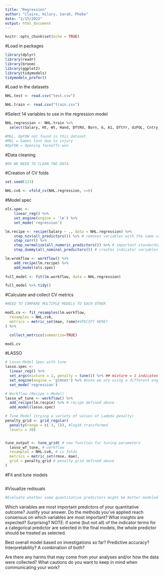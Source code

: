 ```yaml
---
title: "Regression"
author: "Claire, Hilary, Sarah, Phebe"
date: "2/15/2022"
output: html_document
---
```


```r
knitr::opts_chunk$set(echo = TRUE)
```

#Load in packages 
```r
library(dplyr)
library(readr)
library(broom)
library(ggplot2)
library(tidymodels) 
tidymodels_prefer()
```


#Load in the datasets
```r
NHL.test <- read.csv("test.csv")

NHL.train <- read.csv("train.csv")
```

#Select 14 variables to use in the regression model
```r
NHL.regression <- NHL.train %>%
  select(Salary, Ht, Wt, Hand, DftRd, Born, G, A1, DftYr, dzFOL, Cntry, GP, Position, SA)

#MGL, OpFOW not found in this dataset 
#MGL = Games lost due to injury 
#OpFOW = Opening faceoffs won
```

#Data cleaning 
```r
#DO WE NEED TO CLEAN THE DATA
```

#Creation of CV folds 
```r
set.seed(123)

NHL.cv6 <- vfold_cv(NHL.regression, v=6)
```

#Model spec
```r
ols.spec <-
    linear_reg() %>% 
    set_engine(engine = 'lm') %>% 
    set_mode('regression')

lm.recipe <- recipe(Salary ~ ., data = NHL.regression) %>%
    step_nzv(all_predictors()) %>% # removes variables with the same value
    step_corr() %>%
    step_normalize(all_numeric_predictors()) %>% # important standardization step for LASSO
    step_dummy(all_nominal_predictors()) # creates indicator variables for categorical variables

lm.wrokflow <- workflow() %>%
    add_recipe(lm.recipe) %>%
    add_model(ols.spec)
    
full_model <- fit(lm.workflow, data = NHL.regression) 

full_model %>% tidy()
```

#Calculate and collect CV metrics
```r

#NEED TO COMPARE MULTIPLE MODELS TO EACH OTHER

mod1.cv <- fit_resamples(lm.workflow,
  resamples = NHL.cv6, 
  metrics = metric_set(mae, rsme)#SPECIFY HERE?
) %>%

  collect_metrics(summarize=TRUE)

mod1.cv
```

#LASSO
```r
# Lasso Model Spec with tune
lasso.spec <- 
  linear_reg() %>%
  set_args(mixture = 1, penalty = tune()) %>% ## mixture = 1 indicates Lasso
  set_engine(engine = 'glmnet') %>% #note we are using a different engine
  set_mode('regression') 

# Workflow (Recipe + Model)
lasso_wf_tune <- workflow() %>% 
  add_recipe(lm.recpie) %>% # recipe defined above
  add_model(lasso.spec) 

# Tune Model (trying a variety of values of Lambda penalty)
penalty_grid <- grid_regular(
  penalty(range = c(-3, 1)), #log10 transformed
  levels = 30)


tune_output <- tune_grid( # new function for tuning parameters
  lasso_wf_tune, # workflow
  resamples = NHL.cv6, # cv folds
  metrics = metric_set(rmse, mae),
  grid = penalty_grid # penalty grid defined above
)
```

#Fit and tune models 
```r

```

#Visualize redisuals 
```r
#Evaluate whether some quantitative predictors might be better modeled with nonlinear relationships
```

Which variables are most important predictors of your quantitative outcome? Justify your answer. Do the methods you've applied reach consensus on which variables are most important? What insights are expected? Surprising? NOTE: if some (but not all) of the indicator terms for a categorical predictor are selected in the final models, the whole predictor should be treated as selected. 

>


Best overall model based on investigations so far? Predictive accuracy? Interpretability? A combination of both?

> 


Are there any harms that may come from your analyses and/or how the data were collected? What cautions do you want to keep in mind when communicating your work? 

>





